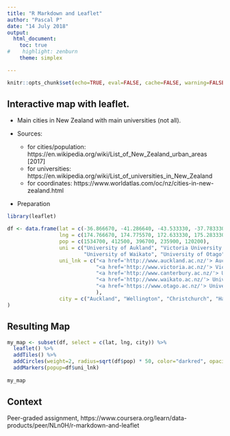 ```yaml
---
title: "R Markdown and Leaflet"
author: "Pascal P"
date: "14 July 2018"
output: 
  html_document:
    toc: true
#    highlight: zenburn
    theme: simplex

---
```


```r
knitr::opts_chunk$set(echo=TRUE, eval=FALSE, cache=FALSE, warning=FALSE, message=FALSE, fig.path='figure/')
```

## Interactive map with leaflet.
 - Main cities in New Zealand with main universities (not all).  
 
 
 - Sources:
    - for cities/population: https://en.wikipedia.org/wiki/List_of_New_Zealand_urban_areas [2017]  
    - for universities: https://en.wikipedia.org/wiki/List_of_universities_in_New_Zealand  
    - for coordinates: https://www.worldatlas.com/oc/nz/cities-in-new-zealand.html  
  

  - Preparation
```r
library(leaflet)

df <- data.frame(lat = c(-36.866670, -41.286640, -43.533330, -37.783330, -45.874160),
                 lng = c(174.766670, 174.775570, 172.633330, 175.283330, 170.503610),
                 pop = c(1534700, 412500, 396700, 235900, 120200),
                 uni = c("University of Aukland", "Victoria University Wellington", "University of Canterburry", 
                         "University of Waikato", "University of Otago"),
                 uni_lnk = c("<a href='http://www.auckland.ac.nz/'> Auckland University</a>", 
                             "<a href='http://www.victoria.ac.nz/'> Victoria University of Wellington</a>",
                             "<a href='http://www.canterbury.ac.nz/'> University of Canterburry</a>",
                             "<a href='http://www.waikato.ac.nz/'> University of Waikato</a>",
                             "<a href='https://www.otago.ac.nz/'> University of Otago</a>"
                             ),
                 city = c("Auckland", "Wellington", "Christchurch", "Hamilton", "Dunedin")
)
```

## Resulting Map

```r
my_map <- subset(df, select = c(lat, lng, city)) %>%
  leaflet() %>%
  addTiles() %>%
  addCircles(weight=2, radius=sqrt(df$pop) * 50, color="darkred", opacity=0.6) %>%
  addMarkers(popup=df$uni_lnk)
  
my_map
```

## Context
  Peer-graded assignment, https://www.coursera.org/learn/data-products/peer/NLn0H/r-markdown-and-leaflet